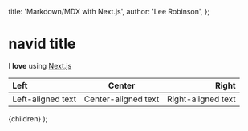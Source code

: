   title: 'Markdown/MDX with Next.js',
  author: 'Lee Robinson',
};

# navid title

I **love** using [Next.js](https://nextjs.org/)

| Left              |       Center        |              Right |
| :---------------- | :-----------------: | -----------------: |
| Left-aligned text | Center-aligned text | Right-aligned text |

  <PageLayout meta={meta}>
    <MDXProvider>{children}</MDXProvider>
  </PageLayout>
);
